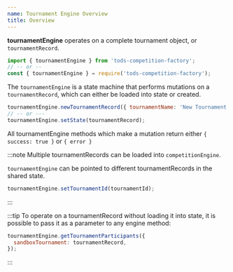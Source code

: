 ```yaml
---
name: Tournament Engine Overview
title: Overview
---
```


**tournamentEngine** operates on a complete tournament object, or `tournamentRecord`.

```js
import { tournamentEngine } from 'tods-competition-factory';
// -- or --
const { tournamentEngine } = require('tods-competition-factory');
```

The `tournamentEngine` is a state machine that performs mutations on a `tournamentRecord`, which can either be loaded into state or created.

```js
tournamentEngine.newTournamentRecord({ tournamentName: 'New Tournament' });
// -- or ---
tournamentEngine.setState(tournamentRecord);
```

All tournamentEngine methods which make a mutation return either `{ success: true }` or `{ error }`

:::note
Multiple tournamentRecords can be loaded into `competitionEngine`.

`tournamentEngine` can be pointed to different tournamentRecords in the shared state.

```js
tournamentEngine.setTournamentId(tournamentId);
```

:::

:::tip
To operate on a tournamentRecord without loading it into state, it is possible to pass it as a parameter to any engine method:

```js
tournamentEngine.getTournamentParticipants({
  sandboxTournament: tournamentRecord,
});
```

:::
